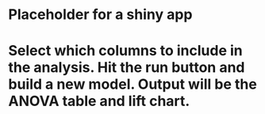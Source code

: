 # Placeholder for a shiny app
# Select which columns to include in the analysis. Hit the run button and build a new model. Output will be the ANOVA table and lift chart.

